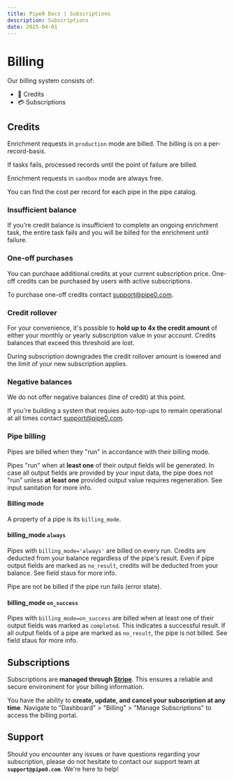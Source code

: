 ```yaml
---
title: Pipe0 Docs | Subscriptions
description: Subscriptions
date: 2025-04-01
---
```


# Billing

Our billing system consists of:

- 🥞 Credits
- 💳 Subscriptions

## Credits

Enrichment requests in `production` mode are billed. The billing is on a per-record-basis.

If tasks fails, processed records until the point of failure are billed.

Enrichment requests in `sandbox` mode are always free.

You can find the cost per record for each pipe in the <AppLink linkType="pipeCatalog">pipe catalog</AppLink>.

### Insufficient balance

If you're credit balance is insufficient to complete an ongoing enrichment task, the entire task fails and you will be billed
for the enrichment until failure.

### One-off purchases

You can purchase additional credits at your current subscription price. One-off credits can be purchased by
users with active subscriptions.

To purchase one-off credits contact [support@pipe0.com](mailto:support@pipe0.com).

### Credit rollover

For your convenience, it's possible to **hold up to 4x the credit amount** of either your monthly or yearly 
subscription value in your account. Credits balances that exceed this threshold are lost.

During subscription downgrades the credit rollover amount is lowered and the limit of your new subscription applies.

### Negative balances

We do not offer negative balances (line of credit) at this point.

If you're building a system that requies auto-top-ups to remain operational at all times contact [support@pipe0.com](mailto:support@pipe0.com).

### Pipe billing

Pipes are billed when they "run" in accordance with their <AppLink linkType="billingMode">billing mode</AppLink>.

Pipes "run" when at **least one** of their output fields will be generated. In case all output fields are provided 
by your input data, the pipe does not "run" unless **at least one** provided output value requires regeneration. See 
<AppLink linkType="inputSanitation">input sanitation</AppLink> for more info.

#### Billing mode

A property of a pipe is its `billing_mode`.

#### billing_mode `always`

Pipes with `billing_mode='always'` are billed on every run. Credits are deducted from your balance regardless of 
the pipe's result. Even if pipe output fields are marked as `no_result`, credits will be deducted
from your balance. See <AppLink linkType="fieldStatus">field staus</AppLink> for more info.

Pipe are not be billed if the pipe run fails (error state).

#### billing_mode `on_success`

Pipes with `billing_mode=on_success` are billed when at least one of their output fields was marked 
as `completed`. This indicates a successful result. If all output fields of a pipe are marked as `no_result`, the pipe is not billed.
See <AppLink linkType="fieldStatus">field staus</AppLink> for more info.

## Subscriptions

Subscriptions are **managed through [Stripe](https://stripe.com)**. 
This ensures a reliable and secure environment for your billing information.

You have the ability to **create, update, and cancel your subscription at any time**.
Navigate to "Dashboard" > "Billing" > "Manage Subscriptions"
to access the billing portal.



## Support

Should you encounter any issues or have questions regarding your subscription, please do not hesitate to contact 
our support team at **`support@pipe0.com`**. We're here to help!